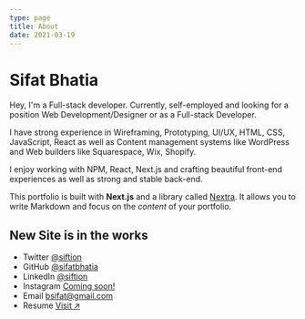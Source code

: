 ```yaml
---
type: page
title: About
date: 2021-03-19
---
```


# Sifat Bhatia

Hey, I'm a Full-stack developer. Currently, self-employed and looking for a position
Web Development/Designer or as a Full-stack Developer.

I have strong experience in Wireframing, Prototyping, UI/UX, HTML, CSS, JavaScript, React as well as Content management systems like WordPress and Web builders like Squarespace, Wix, Shopify.

I enjoy working with NPM, React, Next.js and crafting beautiful front-end experiences as well as strong and stable back-end.

This portfolio is built with **Next.js** and a library called [Nextra](https://nextra.vercel.app/). It allows you to write Markdown and focus on the _content_ of your portfolio.

**New Site is in the works**
---

- Twitter [@siftion](https://twitter.com/siftion)
- GitHub [@sifatbhatia](https://github.com/sifatbhatia)
- LinkedIn [@siftion](https://www.linkedin.com/in/siftion)
- Instagram [Coming soon!](https://instagram.com/yourname)
- Email [bsifat@gmail.com](mailto:bsifat@gmail.com)
- Resume [ Visit ↗ ](https://www.siftion.com/Sifat-Bhatia_Resume.pdf)
